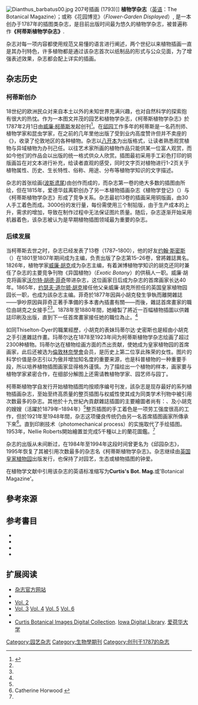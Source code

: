 {{Infobox journal
| cover = [[Image:Curtis'_-_title_page_serie_3_(vol_71,_1845_).jpg|168px]]

1845出版的一期《植物学杂志》的封皮）
| discipline = [[植物学|植物学]]
| website = http://www.kew.org/about-kew/kew-publishing/index.htm
| publisher = [[英国皇家植物园|英国皇家植物园]]
| country = [[英国|英国]]
| language = [[英语|英语]]
| abbreviation = Curtis's Bot. Mag.<br/>Botanical Magazine
| history = 1787年至今
| frequency = 季刊
| ISSN = 1355-4905
| OCLC =  
}}
[[File:Dianthus_barbatus00.jpg|thumb]] 207号插画 (1793)]]
'''植物学杂志 '''（[[英语|英语]]：The Botanical Magazine）；或称《花园博览》（''Flower-Garden Displayed''）, 是一本创办于1787年的插图类杂志，是目前出版时间最为悠久的植物学杂志，被普遍称作'''《柯蒂斯植物学杂志》'''.

杂志对每一项内容都使用规范又易懂的语言进行阐述，两个世纪以来植物插画一直是其办刊特色，许多植物都是通过该杂志首次以纸制品的形式与公众见面，为了增强表述效果，杂志都会配上详实的插画。

==杂志历史==
===柯蒂斯创办===
18世纪的欧洲民众对来自本土以外的未知世界充满兴趣，也对自然科学的探索抱有很大的热忱。作为一本图文并茂的园艺和植物学杂志，《柯蒂斯植物学杂志》於1787年2月1日由[[威廉·柯蒂斯|威廉·柯蒂斯]]发起创刊<ref>{{cite web|title=Curtis's Botanical Magazine|url=http://special.lib.gla.ac.uk/exhibns/month/oct2004.html|work=University of Glasgow|accessdate=11 August 2015|date=October 2004|archive-date=2015-05-07|archive-url=https://web.archive.org/web/20150507001220/http://special.lib.gla.ac.uk/exhibns/month/oct2004.html|dead-url=no}}</ref>。在[[邱园|邱园]]工作多年的柯蒂斯是一名药剂师、植物学家和昆虫学家，在之前的几年里他出版了受到业内高度赞许但并不卖座的《{{Link-en|伦敦植物志|Flora Londinensis}}》，收录了伦敦地区的各种植物。杂志以[[八开|八开本]]为出版格式，让读者熟悉观赏植物与异域植物为办刊己任。以往艺术家所画的植物作品只能供某一位富人观赏，而如今他们的作品会以出版的统一格式供众人欣赏。插图最初采用手工彩色打印的铜版画旨在对文本进行补充，给读者直观的感受，同时文字页对植物进行1-2页关于植物属性、历史、生长特性、俗称、用途、分布等植物学知识的文字描述。

杂志的首张绘画([[:Image:Iris_persica_(Sowerby).jpg|波斯鸢尾]])由{{Link-en|詹姆斯·索尔比|James Sowerby}}创作而成的，而杂志第一卷的绝大多数的插图由{{Link-en|西德纳姆·爱德华兹|Sydenham Edwards}}所绘，但在1815年，爱德华兹离职创办了另一本植物插画杂志《植物学登记》（''{{Link-en|The Botanical Register|The Botanical Register}}''）与《柯蒂斯植物学杂志》形成了竞争关系。杂志最初13卷的插画采用铜版画，由30人手工着色而成。3000份的发行量，每份需使用三个制铅版，由于生产成本的上升，需求的增加，导致在制作过程中无法保证图片质量。随后，杂志逐渐开始采用机器着色，该杂志被认为是早期植物插图领域最为重要的杂志。

===后续发展===
当柯蒂斯去世之时，杂志已经发表了13卷（1787–1800），他的好友[[约翰·斯密斯_(分类学者)|约翰·斯密斯]]（{{Link-en|John Sims|John Sims (taxonomist)}}）在1801至1807年期间成为主编，负责出版了杂志第15–26卷，曾將雜誌異名。1826年，植物学家[[威廉·杰克逊·胡克|威廉·胡克]]成为杂志主编，有着渊博植物学知识的胡克还同时兼任了杂志的主要竞争刊物《异国植物》（''Exotic Botany''）的供稿人一职。威廉·胡克将画家[[沃尔特·胡德·菲奇|沃尔特·胡德·菲奇]]带进杂志，这位画家日后成为杂志的首席画家长达40年。1865年，[[约瑟夫·道尔顿·胡克|约瑟夫·道尔顿·胡克]]接任他父亲威廉·胡克所担任的英国皇家植物园园长一职，也成为該杂志主编。菲奇於1877年因與小胡克發生爭執而離開雜誌——爭吵原因與菲奇正著手準備的多本書內插畫有關——而後，雜誌首席畫家的職位由胡克之女{{Link-en|Harriet Anne Hooker Thiselton-Dyer|Harriet Anne Hooker Thiselton-Dyer}}接手<ref name=uw/><ref name=index/>。1878年至1880年間，她繪製了將近一百幅植物插圖以供雜誌印刷及出版，直到下一任首席畫家{{Link-en|玛蒂尔达·史密斯|Matilda Smith}}接任她的職位為止。<ref name=kramer1/>

如同Thiselton-Dyer的職業經歷，小胡克的表妹玛蒂尔达·史密斯也是經由小胡克之手引進雜誌作畫。玛蒂尔达在1878至1923年间为柯蒂斯植物学杂志绘画了超过2300种植物。玛蒂尔达在植物绘画方面的杰出贡献，使她成为皇家植物园的首席画家，此后还被选为[[倫敦林奈學會|倫敦林奈學會]]会员，是历史上第二位享此殊荣的女性。图片的科学价值是杂志引以为傲并增加知名度的重要来源，也是科普植物的一种重要手段，所以培养植物插图画家显得格外谨慎。为了描绘出一个植物的样本，画家要与植物学家紧密合作，在细部分解图上还需请教植物学家、园艺师与园丁。

柯蒂斯植物学自发行开始植物插图均按顺序编号刊发，該杂志是现存最好的系列植物插画杂志，至始至终高质量的整页插图与权威性使其成为同类学术刊物中被引用次数最多的杂志。其他於十九世紀內貢獻雜誌插圖的主要繪圖者尚有：{{Link-en|Augusta Innes Withers|Augusta Innes Withers}}、{{Link-en|Anne Henslow Barnard|Anne Henslow Barnard}}及小胡克的嫂嫂（活躍於1879年–1894年）<ref name=desmond/>整页插图的手工着色是一项劳工强度很高的工作，但於1921年至1948年間，杂志这项優良传统仍由另一名首席插图画家{{Link-en|莉莲·斯内林|Lilian Snelling}}所傳承下來<ref name=women> Catherine Horwood {{Google books|RKqMMceJjukC|Gardening Women: Their Stories From 1600 to the Present|page=170}}</ref>。直到印刷技术（photomechanical process）的实施取代了手绘插图。1953年，Nellie Roberts開始繪置並完成5千種以上的蘭花圖鑑。<ref name=women/> 

杂志的出版从未间断过，在1984年至1994年这段时间曾更名为《邱园杂志》，1995年恢复了其被引用次数最多的杂志名《柯蒂斯植物学杂志》。杂志继续由[[邱园|英国皇家植物园]]出版发行，也保持了对园艺，生态或植物插图的钟爱。

在植物学文献中引用该杂志的英语标准缩写为'''Curtis's Bot. Mag.'''或'Botanical Magazine'。

==參考來源==
{{Reflist | refs =
<ref name=uw>[http://nzetc.victoria.ac.nz/tm/scholarly/tei-SamEarl-t1-body1-d14-d4.html "Early New Zealand Botanical Art: Matilda Smith (1854-1926)"] {{Wayback|url=http://nzetc.victoria.ac.nz/tm/scholarly/tei-SamEarl-t1-body1-d14-d4.html |date=20201118001855 }}. University of Wellington website. Accessed 2015-08-17.</ref><ref name=index>Hemsley, W. Botting. "The History of the Botanical Magazine 1787–1904". In ''Index to the Botanical Magazine''. London: Lovell Reeve & Co., 1906, pp. v–lxiii.</ref>
<ref name=kramer1>Kramer, Jack 1996. ''Women of Flowers: A Tribute to Victorian Women Illustrators''. New York, Stewart, Tabori & Chang. ISBN 1-55670-497-6</ref>
<ref name=desmond>Desmond, Ray, ed. ''Dictionary of British and Irish Botantists and Horticulturalists''. CRC Press, 1994.</ref>
}}

== 参考書目 ==
{{refbegin}}
* {{cite web | url = http://www.kew.org/publications/curtisbotmag.html | title = Curtis's Botanical Magazine | accessdate = 2007-08-01 | author = Martyn Rix編著 | date =  | work = Scientific Publications: Journals | publisher = [[邱园|英国皇家植物园]] | quote = Each four-part volume contains 24 plant portraits reproduced from watercolour originals | language = en | deadurl = yes | archiveurl = https://web.archive.org/web/20070706015544/http://www.kew.org/publications/curtisbotmag.html | archivedate = 2007-07-06 }}
* {{cite web | url = http://www.kcl.ac.uk/depsta/iss/library/speccoll/exhibitions/botex/curtis.html | title = Case 3: William Curtis and The Botanical Magazine | accessdate = 2007-07-30 | author = Hugh Cahill | date = 2006-05-10 | work = Nature observed: The work of the botanical artist | publisher = King's College London | pages =  | language = en | quote =  | archive-date = 2007-07-15 | archive-url = https://web.archive.org/web/20070715131515/http://www.kcl.ac.uk/depsta/iss/library/speccoll/exhibitions/botex/curtis.html | dead-url = yes }}
* {{cite web | url = http://www.ipni.org/ipni/idPublicationSearch.do?id=18697-2 | title = Curtis's Botanical Magazine. Kew | accessdate = 2007-08-06 | date = 2003-07-02 | work = Publication Details | publisher = [[IPNI|IPNI]] | quote = Id: 18697-2 | language = en | archive-date = 2017-12-17 | archive-url = https://web.archive.org/web/20171217014215/http://www.ipni.org/ipni/idPublicationSearch.do?id=18697-2 | dead-url = no }}
* {{cite web | url = http://special.lib.gla.ac.uk/exhibns/month/oct2004.html | title = Curtis's Botanical Magazine | accessdate = 2007-08-06 | author = Julie Gardham | authorlink =  | coauthors =  | work = Special Collections Department: Book of the Month | publisher = Glasgow University Library | quote = it is the oldest periodical in existence featuring coloured plates, of which more than 11,000 have now been produced. | language = en | date = October 2004 | archive-date = 2015-05-07 | archive-url = https://web.archive.org/web/20150507001220/http://special.lib.gla.ac.uk/exhibns/month/oct2004.html | dead-url = no }}
{{refend}}

== 扩展阅读 ==
{{Commons-inline}}
{{Wikisourcelang-inline|en|The Botanical Magazine}}
* [https://web.archive.org/web/20070706015544/http://www.kew.org/publications/curtisbotmag.html 杂志官方网站]{{en}}
* {{cite book| author=威廉·柯蒂斯| authorlink=威廉·柯蒂斯| title=The Botanical Magazine, Vol. 1| url=http://www.gutenberg.org/etext/17198| year=| publisher=[[古腾堡计划|古腾堡计划]]| language=en| access-date=2011-11-07| archive-date=2009-09-24| archive-url=https://web.archive.org/web/20090924184049/http://www.gutenberg.org/etext/17198| dead-url=no}}
* [http://www.gutenberg.org/etext/17531 Vol. 2] {{Wayback|url=http://www.gutenberg.org/etext/17531 |date=20090924182715 }}{{en}}
* [http://www.gutenberg.org/etext/17672 Vol. 3] {{Wayback|url=http://www.gutenberg.org/etext/17672 |date=20080709072820 }} [http://www.gutenberg.org/etext/17979 Vol. 4] {{Wayback|url=http://www.gutenberg.org/etext/17979 |date=20090924185455 }} [http://www.gutenberg.org/etext/19123 Vol. 5] {{Wayback|url=http://www.gutenberg.org/etext/19123 |date=20090924181509 }} [http://www.gutenberg.org/etext/21843 Vol. 6] {{Wayback|url=http://www.gutenberg.org/etext/21843 |date=20090924184314 }}{{en}}
* {{cite book| author=威廉·柯蒂斯| authorlink=威廉·柯蒂斯| title=DJVU scans of the First 20 issues| url=http://fax.libs.uga.edu/QK1xC981/| year=| publisher=[[佐治亚大学|佐治亚大学]]| language=en| access-date=2011-11-07| archive-date=2007-07-01| archive-url=https://web.archive.org/web/20070701223857/http://fax.libs.uga.edu/QK1xC981/| dead-url=yes}}
* [https://web.archive.org/web/20090414234413/http://digital.lib.uiowa.edu/cdm4/index_curtis.php?CISOROOT=%2Fcurtis Curtis Botanical Images Digital Collection]. [http://digital.lib.uiowa.edu/ Iowa Digital Library]. [[爱荷华大学|爱荷华大学]] {{en}}

[[Category:园艺杂志|Category:园艺杂志]]
[[Category:生物學期刊|Category:生物學期刊]]
[[Category:创刊于1787的杂志|Category:创刊于1787的杂志]]